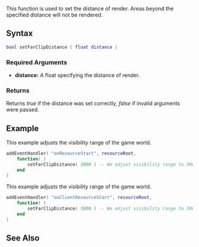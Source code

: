{{note box|Setting this less than 5 will cause problems to the client}}

{{Server client function}}
This function is used to set the distance of render. Areas beyond the specified distance will not be rendered.

==Syntax==
<syntaxhighlight lang="lua">
bool setFarClipDistance ( float distance )
</syntaxhighlight>

===Required Arguments=== 
*'''distance:''' A float specifying the distance of render.

===Returns===
Returns ''true'' if the distance was set correctly, ''false'' if invalid arguments were passed.

==Example==
<section name="Server" class="server" show="true">
This example adjusts the visibility range of the game world.
<syntaxhighlight lang="lua">
addEventHandler( "onResourceStart", resourceRoot,
	function( )
		setFarClipDistance( 3000 ) -- We adjust visibility range to 3000 metres
	end
)
</syntaxhighlight>
</section>
<section name="Client" class="client" show="false">
This example adjusts the visibility range of the game world.
<syntaxhighlight lang="lua">
addEventHandler( "onClientResourceStart", resourceRoot,
	function( )
		setFarClipDistance( 3000 ) -- We adjust visibility range to 3000 metres
	end
)
</syntaxhighlight>
</section>

==See Also==
{{World functions}}